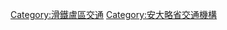 {{Commons category|Grand River Transit}}

[[Category:滑鐵盧區交通|Category:滑鐵盧區交通]]
[[Category:安大略省交通機構|Category:安大略省交通機構]]